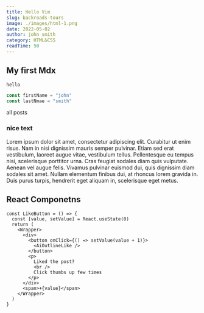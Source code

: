 ```yaml
---
title: Hello Vim
slug: backroads-tours
image: ./images/html-1.png
date: 2022-05-02
author: john smith
category: HTML&CSS
readTime: 50
---
```



<section className="mdx-page">

# My first Mdx

`hello`

<div className="code">

```js
const firstName = "john"
const lastNmae = "smith"
```

</div>

<Link to="/posts" className="btn center-btn"> all posts </ Link>

<div className="nice-text">

<h3>nice text</h3>

<FiInfo className="nice-text-icon"></FiInfo>

Lorem ipsum dolor sit amet, consectetur adipiscing elit. Curabitur ut enim
risus. Nam in nisi dignissim mauris semper pulvinar. Etiam sed erat vestibulum,
laoreet augue vitae, vestibulum tellus. Pellentesque eu tempus nisi, scelerisque
porttitor urna. Cras feugiat sodales diam quis vulputate. Aenean vel augue
felis. Vivamus pulvinar euismod dui, quis dignissim diam sodales sit amet.
Nullam elementum finibus dui, at rhoncus lorem gravida in. Duis purus turpis,
hendrerit eget aliquam in, scelerisque eget metus.

</div>

<h2> React Componetns </h2>

<Counter />

```tsx
const LikeButton = () => {
  const [value, setValue] = React.useState(0)
  return (
    <Wrapper>
      <div>
        <button onClick={() => setValue(value + 1)}>
          <AiOutlineLike />
        </button>
        <p>
          Liked the post?
          <br />
          Click thumbs up few times
        </p>
      </div>
      <span>+{value}</span>
    </Wrapper>
  )
}
```

<LikeButton />

</section>
